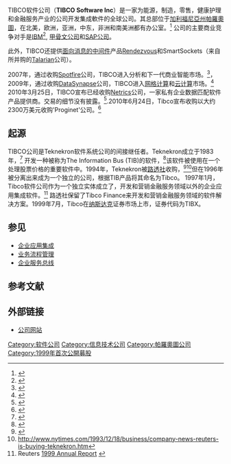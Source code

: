 {{Infobox company|
  company_name   = TIBCO软件公司 |
company_logo   = Tibco logo- Palo Alto, CA company- (PNG) 2013-11-24 16-00.png
 |
  company_type   = 上市公司（[[NASDAQ|NASDAQ]]: [http://news.nasdaq.com/news/newsHeadlines.aspx?&kind=&mode=stock&symbol=TIBX`&selected=TIBX`&FormType=&mkttype=&pathname=&page=news TIBX]） |
  company_slogan = The Power of Now |
  foundation     = 1985年 |
  location       = {{USA}}加州[[帕羅奧圖_(加利福尼亞州)|帕羅奧圖]] |
  revenue        = 63500万美元（2009年） |
  industry       = 计算机软件 |
  products       = [[商业软件|商业软件]] |
  homepage       = [http://www.tibco.com/ www.tibco.com] |
  num_employees  = 2097  （2009年12月）|
  key_people     = {{tsl|en|Vivek Ranadive|}}，创始人，CEO，董事会主席
}}

TIBCO软件公司（'''TIBCO Software Inc'''）是一家为能源，制造，零售，健康护理和金融服务产业的公司开发集成軟件的全球公司。其总部位于[[加利福尼亞州|加利福尼亞州]][[帕羅奧圖_(加利福尼亞州)|帕羅奧圖]]，在北美，欧洲，亚洲，中东，非洲和南美洲都有办公室。<ref>{{cite journal
 | author = Connie Moore
 | title = The Forrester Wave: Human-Centric Business Process Management Suites, Q1 2006
 | journal = Forrester Research, Inc.
 | quote =
 | doi =
 | volume =
 | pages =
|date=2006年2月}}</ref> 公司的主要商业竞争对手是[[IBM|IBM]]<ref>{{cite journal
 | author = Michael Vizard
 | title = TIBCO to Challenge IBM Portal Play
 | journal = InfoWorld
 | quote =
 | doi =
 | volume =
 | pages = 12
|date=1999年11月}}</ref>, [[甲骨文公司|甲骨文公司]]和[[SAP公司|SAP公司]]。

此外，TIBCO还提供[[面向消息的中间件|面向消息的中间件]]产品[[TIBCO_Rendezvous|Rendezvous]]和SmartSockets（来自所并购的[[Talarian|Talarian]]公司）。 

2007年，通过收购[[Spotfire|Spotfire]]公司，TIBCO进入分析和下一代商业智能市场。<ref>{{Cite web |url=http://www.tibco.com/company/news/releases/2007/press810.jsp |title=TIBCO to Acquire Spotfire |accessdate=2010-07-12 |archive-date=2010-09-24 |archive-url=https://web.archive.org/web/20100924153515/http://www.tibco.com/company/news/releases/2007/press810.jsp |dead-url=no }}</ref>，2009年，通过收购[[DataSynapse|DataSynapse]]公司，TIBCO进入[[网格计算|网格计算]]和[[雲端運算|云计算]]市场。<ref>{{Cite web |url=http://www.tibco.com/company/news/releases/2009/press985.jsp |title=TIBCO Software Acquires DataSynapse |accessdate=2010-07-12 |archive-date=2010-07-06 |archive-url=https://web.archive.org/web/20100706163219/http://www.tibco.com/company/news/releases/2009/press985.jsp |dead-url=no }}</ref> 2010年3月25日，TIBCO宣布已经收购[[Netrics|Netrics]]公司，一家私有企业数据匹配软件产品提供商。交易的细节没有披露。<ref>{{cite news|url=http://www.marketwatch.com/story/tibco-software-acquires-netrics-2010-03-25?reflink=MW_news_stmp|title=TIBCO Software Acquires Netrics|date=25 March 2010|accessdate=26 March 2010}}</ref>.2010年6月24日，Tibco宣布收购以大约2300万美元收购'Proginet'公司。<ref name="htanna">{{cite web|title=Tibco to acquire Proginet for $23m|url=http://www.newstatesman.com/technology/2010/06/profit-deal-stockholders-23m|accessdate=2010-07-12|archive-date=2010-07-01|archive-url=https://web.archive.org/web/20100701174000/http://www.newstatesman.com/technology/2010/06/profit-deal-stockholders-23m|dead-url=no}}</ref>

==起源==
TIBCO公司是Teknekron软件系统公司的间接继任者。Teknekron成立于1983年，<ref>{{Cite web |url=http://findarticles.com/p/articles/mi_m0EIN/is_1997_Feb_4/ai_19087014/ |title=存档副本 |accessdate=2012-07-11 |archive-date=2012-07-11 |archive-url=https://archive.is/20120711170816/findarticles.com/p/articles/mi_m0EIN/is_1997_Feb_4/ai_19087014/ |dead-url=no }}</ref> 开发一种被称为The Information Bus (TIB)的软件，<ref>{{Cite web |url=http://www.tibco.com/company/default.jsp |title=存档副本 |accessdate=2010-07-12 |archive-date=2010-07-12 |archive-url=https://web.archive.org/web/20100712042340/http://www.tibco.com/company/default.jsp |dead-url=no }}</ref>该软件被使用在一个处理股票价格的重要软件中。1994年，Teknekron被[[路透社|路透社]]收购，<ref>{{cite web |url=http://about.reuters.com/partnerships/tibco/ |title=存档副本 |accessdate=2010-07-12 |deadurl=yes |archiveurl=https://web.archive.org/web/20100725173011/http://about.reuters.com/partnerships/tibco/ |archivedate=2010-07-25 }}</ref><ref>http://www.nytimes.com/1993/12/18/business/company-news-reuters-is-buying-teknekron.htm</ref>但在1996年被分离出来成为一个独立的公司，根据TIB产品将其命名为Tibco。{{Citation needed|date=June 2010}}  1997年1月，Tibco软件公司作为一个独立实体成立了，开发和营销金融服务领域以外的企业应用集成软件。<ref>Reuters [http://about.reuters.com/ar1999/20f/part1.htm 1999 Annual Report] {{Wayback|url=http://about.reuters.com/ar1999/20f/part1.htm |date=20090516040143 }}</ref> 路透社保留了Tibco Finance来开发和营销金融服务领域的软件解决方案。1999年7月，Tibco在[[纳斯达克|纳斯达克]]证券市场上市，证券代码为TIBX。

==参见==
{{Commons category|TIBCO Software}}
*[[企业应用集成|企业应用集成]]
*[[业务流程管理|业务流程管理]]
*[[企业服务总线|企业服务总线]]

==参考文献==
{{Reflist}}

==外部链接==
*[http://www.tibco.com/ 公司网站]{{Wayback|url=http://www.tibco.com/ |date=20190930023855 }}

[[Category:软件公司|Category:软件公司]]
[[Category:信息技术公司|Category:信息技术公司]]
[[Category:帕羅奧圖公司|Category:帕羅奧圖公司]]
[[Category:1999年首次公開募股|Category:1999年首次公開募股]]